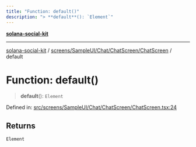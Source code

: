 ```yaml
---
title: "Function: default()"
description: "> **default**(): `Element`"
---
```


[**solana-social-kit**](../../../../../../README.mdx)

***

[solana-social-kit](../../../../../../README.mdx) / [screens/SampleUI/Chat/ChatScreen/ChatScreen](../README.mdx) / default

# Function: default()

> **default**(): `Element`

Defined in: [src/screens/SampleUI/Chat/ChatScreen/ChatScreen.tsx:24](https://github.com/SendArcade/solana-social-starter/blob/bd4b3556b8f469c27ebb06f4df65b3a36b43ba3b/src/screens/SampleUI/Chat/ChatScreen/ChatScreen.tsx#L24)

## Returns

`Element`
